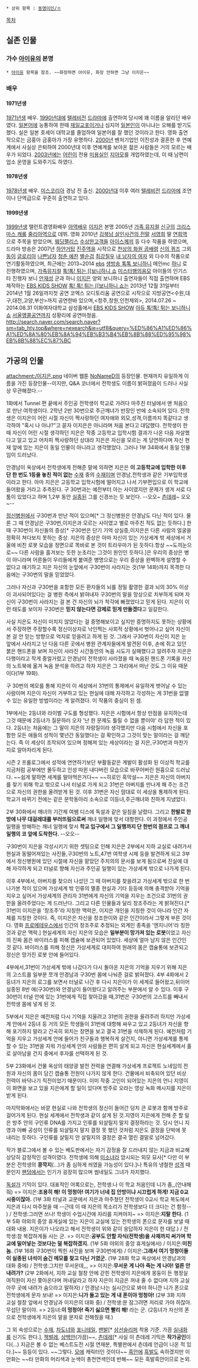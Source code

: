  * 상위 항목 : [[동명이인/ㅇ]]

[[목차]]
== 실존 인물 ==
=== 가수 [[아이유]]의 본명 ===
 * [[아이유]] 항목을 참조. ~~화장하면 아이유, 화장 안하면 그냥 이지은~~

=== 배우 ===
==== 1971년생 ====
[[1971년]]생 배우. [[1990년대]]에 [[텔레비전]] [[드라마]]에 출연하여 당시에 꽤 이름을 알리던 배우였다. [[일본어]]에 능통하여 한때 [[재일교포]]이거나 심지어 [[일본인]]이 아니냐는 오해를 받기도 했다. 실은 일본 호세이 대학교를 졸업하여 일본어를 잘 했던 것이라고 한다. 영화 출연작으로는 금홍아 금홍아가 가장 유명하다. [[2000년]] 벤처기업인 이진성과 결혼한 후 연예계에서 사실상 은퇴하여 2000년대 이후 연예계를 보아온 젊은 사람들은 거의 모르는 배우가 되었다. [[2003년]]에는 [[어린이]] 전용 [[미용실]]인 [http://appweb.co.kr/jiamohair 지아모]를 개업하였는데, 이 때 남편이 업소 운영을 도와주기도 하였다.

==== 1978년생 ====
[[1978년]]생 배우. [[미스코리아]] 경남 진 출신. [[2000년대]] 이후 여러 [[텔레비전]] [[드라마]]에 조연이나 단역급으로 꾸준히 출연하고 있다. 

==== 1999년생 ====
[[1999년]]생 탤런트겸영화배우 [[아역배우]] [[이지은]]  본명 
2005년 [[가족 뮤지컬]] [[신구]]의 [[크리스마스 캐롤]]  [[줄리아역]]으로 데뷔.
영화 2010년 [[김복남 살인사건의 전말]] [[서영희]] 딸 [[연희역]] 으로 주목을 받았으며, [[웨딩팰리스]] [[수상한고객들]] [[아이스께끼]]  등 다수 작품을 하였으며,  드라마 방송은 2007년 [[하얀거탑]] [[진주역]]을 시작으로 [[천상의 화원 곰배령]] [[신의 퀴즈]] 그외 [[동이]] [[글로리아]] [[나쁜남자]] [[청춘 예찬]] [[별순검]] [[최강칠우]] [[내 남자의 여자]] 외 다수의 작품으로 연기활동하였으며, 최근에는 2013~2014 [[ebs]] [[생방송 톡톡 보니하니]] 메인mc [[하니]] 로 진행하였으며, [[가족뮤지컬]]  [[톡!톡! 튀는 [[보니하니 쇼]] [[미스터뱅의음모]] 아이들의 인기스타 진행자 보니 [[안재성]] 군과 하니 [[이지은]] 양외 보니하니 출연자들이 직접 출연하며 EBS 제작하는 [[EBS KIDS SHOW]] [[톡! 톡! 튀는 [[보니하니 쇼]]는 2013년 12월 31일부터 2014년 1월 26일까지첫 공연 코엑스 오디토리움 공연으로 시작으로 지방공연<수원,대구,대전,고양,부산>까지 공연한바 있으며,<청주,창원,인천제외>, 2014.07.26 ~ 2014.08.31 이화여자대학교 삼성홀에서 [[EBS KIDS SHOW]] [[아듀 톡!톡! 튀는 보니하니쇼]] [[서울앵콜공연]]까지 성황리에 공연마쳤음.
http://search.naver.com/search.naver?sm=tab_hty.top&where=nexearch&ie=utf8&query=%ED%86%A1%ED%86%A1%ED%8A%80%EB%8A%94%EB%B3%B4%EB%8B%88%ED%95%98%EB%8B%88%EC%87%BC
== 가공의 인물 ==
attachment:/이지은.png
네이버 웹툰 [[NoNameD]]의 등장인물. 현재까지 유일하게 이름을 가진 등장인물--이지만, Q&A 코너에서 전학생도 이름이 밝혀졌음이 드러나 사실상 무관해졌다.--

1화에서 Tunnel 편 끝에서 주인공 전학생이 학교로 가려다 마주친 터널에서 맨 처음으로 만난 여학생이다. 2학년 2반 30번으로 주근깨녀가 반장인 반에 소속되어 있다.  전학생은 이지은이 어린 시절 자신이 짝사랑하던 여자애와 외모,성격,이름까지 똑같다고 생각하여 "혹시 나 아냐?"고 묻자 이지은은 아니라며 처음 본다고 대답했다. 전학생이 한 때 자신이 어린 시절 생각하던 지은은 작중 고등학교 입학시험 결과가 나온 다음 자살했다고 알고 있고 어차피 짝사랑하던 상대라 지은은 자신을 모르는 게 당연하다며 자신 현재 앞에 있는 지은이 동일 인물이 아니라고 생각했었다. 그러나 1부 34화에서 동일 인물임이 드러났다. 

안경남이 옥상에서 전학생에게 전해준 말에 의하면 지은은 '''이 고등학교에 입학한 이후 단 한 번도 1등을 놓친 적이 없는''' [[수재]] 중의 [[수재]]이며 안경남,전학생과 같은 기부입학생이라고 한다. 아마 지은은 고등학교 입학시험에 떨어지고 나서 기부편입으로 이 학교에 들어왔을 거라고 추측된다. 구 30번과는 예전부터 아는 사이였지만 문제가 생겨 서로 다툼이 있었다고 하며 1,2부 동안 [[실종]]된 그를 신경쓰는 듯 보인다. --오오~ [[츤데레]]~ 오오~-- 

[[정신병원]]에서 구30번과 만난 적이 있으며[* 그 정신병원은 안경남도 다닌 적이 있다. 물론 그 때 안경남은 구30번,이지은과 모르는 사이였고 별로 마주친 적도 없는 듯하다.] 한때 구30번이 자신들의 증상[* 구30번은 단기 기억 상실증,이지은은 다른 사람의 얼굴을 정확히 쳐다보지 못하는 증상. 지은의 증상은 아마 자신이 있는 가상세계 밖 세상에서 거울에 비친 로봇 모습을 정면으로 똑바로 본 것이 트라우마가 된 듯하다.항상 ~~도끼눈으로~~ 다른 사람을 흘겨보는 듯한 눈초리는 그것이 원인인 듯하다.]은 우리의 증상은 병이 아니라며 어른들이 우리들에게 붙여준 병명으로는 우리 증상을 완벽하게 설명할 수 없다고 얘기하고 지은 자신의 눈앞에서 구30번이 사라지는 것(1부 14화)까지 목격한 다음에는 구30번의 말을 믿었었다. 

그러나 자신과 구30번을 포함한 모든 환자들의 뇌를 정밀 촬영한 결과 뇌의 30% 이상이 괴사되어있다는 걸 병원 측에서 밝혀내자 구30번의 말을 망상으로 치부하게 되며 자신이 구30번이 사라지는 걸 본 건 자신의 뇌가 착각에 빠졌었다고 믿게 된다. 지은이 이런 태도를 보이자 구30번은 '''믿지 않는다면 강제로 믿게 만들겠다'''고 일갈한다.

사실 지은도 자신이 미치지 않았다는 걸 증명해보이고 싶지만 증명하지도 못하는 상황에서 주장하면 주장할수록 정신이상자로 낙인찍는 사회적 상황에서 벗어나고 싶어 자신이 본 걸 안 믿는 방향으로 억지로 믿을려고 하게 된 것. 그래서 구30번이 자신이 지은 눈 앞에서 사라지고 난 다음 다른 곳에서 병원 관계자들에게 발견된 이후, 손에 쥐고 있던 붉은 핸드폰을 보며 자신이 사라진 시간동안의 녹음 시도가 실패했다고 알려주자 지은은 다행이라고 작게 중얼거렸고 안경남이 전학생이 사라졌을 때 녹음된 핸드폰 기록을 자신의 노트북에 옮겨 녹음 분석을 하려고 하자 지은은 그 자리에서 떠난 것도 그 이유 때문이다(1부 19화).

구 30번의 메모를 통해 지은이 이 세상에서 31번의 통제에서 유일하게 벗어날 수 있는 사람이며 지은이 자신이 거부하고 있는 현실에 대해 자각하고 각성하는 게 31번을 없앨 수 있는 유일한 방법이라는 게 알려졌다. 이 작품의 중심이 된 셈.

1부에서는 2등녀와 라이벌 구도를 형성했다. 지은은 시험에서 항상 만점을 유지하는데 그것 때문에 2등녀가 질문하러 오자 '난 한 문제도 틀릴 수 없을 뿐이야' 라 답한 적이 있다. 2등녀는 처음에는 그 말이 지은의 자랑질이라 생각했지만 다음 시험에서 자신을 포함한 모든 애들의 성적이 몇년간 동일했다는 걸 확인하고 그것이 맞는 말이라는 걸 깨닫는다. 즉 이 세상이 조작되어 있으며 정해져 있는 세상이라는 걸 지은,구30번과 마찬가지로 알아차리게 된다.

시즌 2 프롤로그에서 성적에 연연하기보단 부활동같은 계발이 활성화 된 이상적 학교를 지금처럼 공부에만 몰두하고 인성 따윈 내다버린 모습으로 바꾸어버린 원흉으로 드러났다. ~~쉽게 말하면 세계를 말아먹은거다~~ ~~히로인 흑막설~~ 지은은 자신의 아버지를 찾기 위해 학교 밖으로 나서 터널로 가게 되고 31번은 아버지를 만나게 해 주는 조건으로 자신의 권한을 올려받게 된 것. 이후 31번은 자신 맘대로 이 세상을 통제하게 된다. 학교가 바뀌기 전에는 같은 문학동아리 소속으로 이등녀,주근깨녀와 친하게 지냈었다.

2부 30화에서 깨녀의 기간제 여쌤 디스에 독설과 같은 일침을 날렸다. 그리고 '''한발로 한방에 나무 대걸레대를 부러뜨림으로써''' 깨녀 일행에 맞서 대항한다. 이 과정에서 주인공 일행을 방해하는 깨녀 일행에 맞서 '''학교 입구에서 그 일행까지 단 한번의 점프로 그 깨녀 일행의 코 앞에 도착한다.''' --오오--

구30번이 지은을 각성시키기 위한 셋팅으로 인해 지은은 2부에서 지하 교실로 내려가서 현실과 동떨어져있는 사진들,구30번의 노트,47번 여학생 시체 등을 발견하게 되고 3부에서 정신병원에 있던 시절에 자신을 맡았던 주치의의 문서를 보게 됨으로써 진실에 대해 자각하게 되고 터널로 향해 자신과 주인공 일행이 있는 가상세계 밖으로 나가게 된다.

이후 4부에서, 아버지를 찾으러 나섰던 그 때 아버지를 찾을려고 가상세계 밖으로 한 번 나가본 적이 있으며 가상세계 밖 인류의 멸종 현실과 기타 등등에 의해 충격받아 기억을 지우고 싶어서 가상세계의 관리자 31번에게 자신의 기억을 지우는 조건으로 31번의 권한을 올려주었다는 게 드러난다. 그리고 다른 인물들과 달리 창조주라는 게 밝혀진다.[* 31번이 이지은을 '창조주'라 지칭한 맥락은, 이지은 개인을 지칭한 것이 아니라 인간 자체를 지칭한 것이다. 즉, 이지은은 자신을 창조한이와 같은 인간이라서 그렇게 부른 것이다. 영화 [[프로메테우스]]에서 인간의 창조주로 추정되는 외계인 종족을 '엔지니어'라 칭한 것과 같은 맥락.] 현실세계의 자신 지은의 모습은 '''일부분이 망가져 있는 로봇'''이었고 자신의 진짜 몸은 바이러스를 피해 캡슐에 보관되어 있었다. 세상에 얼마 남지 않은 인간인 것 같다. 바이러스를 피해 정신은 가상세계로 대피하여 원래의 몸은 캡슐통에 보관되고 정신은 망가진 로봇 안에 들어있다. 

4부에서,31번이 가상세계 밖에 나갔다가 다시 돌아온 지은의 기억을 지우기 위해 지은의 고스트를 일부분 쪼개 안경남과 구30번 몸에 나눠준 걸로 밝혀졌다. 4부 4화에서 2등녀가 지은의 로그를 보면서 터널로 나간 후 다시 지은이가 이 세계로 들어왔고,뒤이어 실종된 8반 애(구30번)와 안경남이 들어왔다고 알려주는 부분에서 알 수 있다. 이후 구30번이 터널 안에 있는 31번에게 직접 찾아갔을 때,31번은 구30번의 고스트를 빼내서 전학생 몸에 넣게 된 것.

5부에서 지은은 예전처럼 다시 기억을 지울려고 31번의 권한을 올려주려 하지만 가상세계 안에서 2등녀 등 거의 모든 학생들이 31번에 대항해 싸우고 있고 2등녀가 자신을 향해 포기하지 말라고 간곡히 외치는 장면을 보고 결국 31번을 삭제하게 된다. 예전처럼 기억을 지우고 가상세계 안에 들어가 친구들과 행복하게 살건지, 아니면 가상세계를 통제할 수 있는 31번을 지워 가상세계 안의 사람들은 편히 살게 되고 자신은 현실세계에서 홀로 살아남을 건지 중에서 후자를 선택하게 된 것.

5부 23화에서 건물 옥상의 태양광 발전 전력을 연결해 가상세계 프로젝트 노네임의 전원과 자신의 몸이 담긴 캡슐통 전원이 나가지 않게 한다. 건물에서 비축되어 있던 비상 전력이 바닥나기 직전이었기 때문이다. 이미 작중 고인이 되어있는 지은의 언니 지영이 이 화면을 보고 있을 지은에게 할 일이 있다며 방주로 오라는 영상 녹화 메시지를 지은이 받게 된다.

마지막화에서는 바깥 현실로 나와 전학생의 정신이 들어간 덩치 큰 로봇과 함께 방주로 걸어가게 된다. 현실 세계에서 전학생과 같이 살게 된 것.지영이 지은에게 전해 준 할 일은 방주 안의 구인류 DNA를 가지고 인류를 되살릴지 말지 결정하라는 것. 당시 언니 지영과 아빠 공성이 인류를 되살릴지 말지 결정 못 했던 것처럼 지은도 결정을 단박에 못 내리는 듯하다. 구인류를 살릴지 안 살릴지의 결정은 결국 열린 결말로 넘어갔다.

작가 블로그에서 볼 수 있는 베도판에서는 자기 감정을 잘 드러내지 않는 지금과 비교해 상당히 감정적인 성격이였다. 전학생에 의해 [[미소녀]]라 암시되는 외모 묘사[* 다만 이 부분은 전학생의 '''콩깍지'''(...)가 좀 심하게 씌였을 가능성이 있다.]나 특유의 냉철한 [[성격]] 때문인지 [[팬덤]]에서는 인기가 굉장히 많으며 썸네일도 그녀가 차지했다. 

[[독설가]] 기믹이 있다. 대표적인 어록으로는, 전학생:나 이 학교 처음인데 니가 좀,,(안내해 줘) => 이지은:'''조용히 해! 이 멍청아! 여기가 너네 집 안방이냐 시끄럽게 하게! 지금 0교시중이잖아.''' (1부 3화 터널과 교문에서 지은과 마주쳤던 전학생이 0교시 학교 복도에서 지은과 다시 마주쳤을 때 --근데 이 때 지은의 목소리가 전학생보다 더 크다는 건 함정-- ) /  전학생:그러면 쓰나! 학생이 수업시간에 자리를 지켜야지~ => 이지은:'''지랄 한다.''' (1부 5화 야외의 중앙 휴게실에 있는 지은이 교실에 있는 전학생의 폰으로 문자를 보낼 때 대화 내용. 지은이가 나오라고 해서 전학생이 위와 같이 응답하자 지은이 한 대답.) / 전학생:참 복잡하게들 사는 군. => 이지은:'''공부도 안할 자식(전학생)을 사채까지 써가며 학교에 밀어넣는 것보다는 덜 복잡하겠지.''' (1부 5화 야외의 중앙 휴게실에서) / 이지은:'''미친 놈.''' (1부 16화 구30번이 찍힌 사진을 보며 구30번에게) / 이지은:'''그래서 여기 멍청이들이 실종된 녀석이 숨긴 메모를 찾고 다닌 거였군.''' (1부 28화 학교 옥상에서 안경남과의 대화 중에) / 전학생:그치만 무서운데,,, => 이지은:'''무서운 게 나아 죽는 게 나아! 얼른 안 내려가?''' (2부 2화에서, 지하 교실 철창 안에 갇힌 전학생이 지은에게 몽둥이 든 행정실 여직원이 자신 쫓아온다며 꺼내달라고 하자 지은이 지금은 꺼내 줄 수 없다며 지하 교실 아무 곳에 내려가 숨으라고 말하자) / 안경남:나는 실시간으로 봐야 하니깐 니가 폰으로 전학생에게 문자 보내! => 이지은:'''니가 들고 있는 게 내 폰이야 멍청아!''' (2부 3화 지하 교실 철창 앞에서 안경남과 이지은의 대화 중) / 전학생:문 잠그려면 저리로 가야 하잖아. 무섭단 말이야. => 2등녀:'''이 멍청아! 죽기 싫으면 빨리 해!''' 라는 군. (2등녀가 자신의 폰으로 전학생에게 지은의 말을 문자로 전해줬을 때.)

그 외 속성으로는 [[수재]], [[차도녀]]와 [[포니테일]], [[맨발]][* [[삼선슬리퍼]] 착용 기준. 가끔 [[실내화]]를 신기도 한다.], [[책벌레]], [[삼백안]](가끔)~~, [[츤데레]][* 사실 이 츤데레 기믹은 '''작가공인'''이다(...) 지금은 볼 수 없는 베스트도전 시절 연재분, 특별판에서 츤데레 언급이 나온 적 있다.]~~ 등등이 있다. ~~그렇다. [[모에]] 캐릭터인 것이다~~ [[흑안]]에 [[흑발]]도 속하겠지만 이 만화는 ~~타 만화의 머리색과 눈색이 총천연색인데 반해~~ 모든 흑발흑안이므로 논외.




